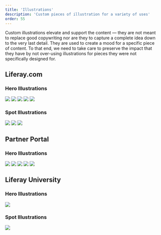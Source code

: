 ```yaml
---
title: 'Illustrations'
description: 'Custom pieces of illustration for a variety of uses'
order: 55
---
```


Custom illustrations elevate and support the content &mdash; they are not meant to replace good copywriting nor are they to capture a complete idea down to the very last detail. They are used to create a mood for a specific piece of content. To that end, we need to take care to preserve the impact that they have by not over-using illustrations for pieces they were not specifically designed for.

## Liferay.com

### Hero Illustrations

<img src="/images/illustrations/liferay-dot-com/hero-homepage.png" />
<img src="/images/illustrations/liferay-dot-com/hero-analytics-cloud.png" />
<img src="/images/illustrations/liferay-dot-com/hero-commerce.png" />
<img src="/images/illustrations/liferay-dot-com/hero-dxp.png" />
<img src="/images/illustrations/liferay-dot-com/hero-dxp-cloud.png" />

### Spot  Illustrations

<img src="/images/illustrations/liferay-dot-com/spot-customer-service.png" />
<img src="/images/illustrations/liferay-dot-com/spot-digital-workplace.png" />
<img src="/images/illustrations/liferay-dot-com/spot-web-experiences.png" />


## Partner Portal

### Hero Illustrations

<img src="/images/illustrations/partner-portal/hero-marketing.png" />
<img src="/images/illustrations/partner-portal/hero-sales.png" />
<img src="/images/illustrations/partner-portal/hero-resources.png" />
<img src="/images/illustrations/partner-portal/hero-support.png" />
<img src="/images/illustrations/partner-portal/hero-technical.jpg" />


## Liferay University

### Hero Illustrations

<img src="/images/illustrations/liferay-university/hero-lms-pass.png" />


### Spot  Illustrations

<img src="/images/illustrations/liferay-university/spot-lms-laptop.png" />
